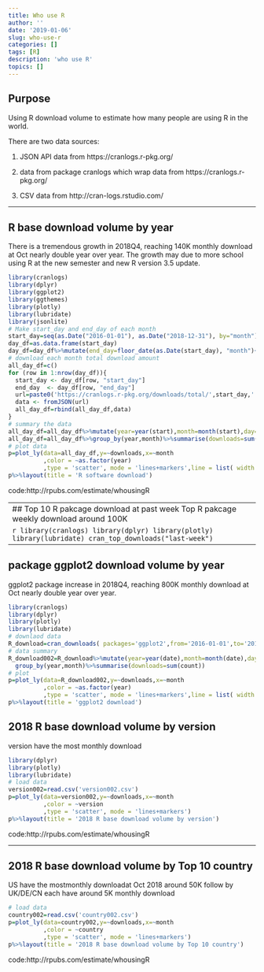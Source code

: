 ```yaml
---
title: Who use R
author: ''
date: '2019-01-06'
slug: who-use-r
categories: []
tags: [R]
description: 'who use R'
topics: []
---
```

## Purpose

Using R download volume to estimate how many people are using R in the world.

There are two data sources:

1. JSON API data from https://cranlogs.r-pkg.org/ 

2. data from package cranlogs which wrap data from https://cranlogs.r-pkg.org/ 

3. CSV data from http://cran-logs.rstudio.com/

-------------------------------------------------------------------------------

## R base download volume by year
There is a tremendous growth in 2018Q4, reaching 140K monthly download at Oct nearly double year over year. 
The growth may due to more school using R at the new semester and new R version 3.5 update.

```r
library(cranlogs)
library(dplyr)
library(ggplot2)
library(ggthemes)
library(plotly)
library(lubridate)
library(jsonlite)
# Make start_day and end_day of each month 
start_day=seq(as.Date("2016-01-01"), as.Date("2018-12-31"), by="month") 
day_df=as.data.frame(start_day)
day_df=day_df%>%mutate(end_day=floor_date(as.Date(start_day), "month")+ months(1)-1)
# download each month total download amount
all_day_df=c()
for (row in 1:nrow(day_df)){
  start_day <- day_df[row, "start_day"]
  end_day  <- day_df[row, "end_day"]
  url=paste0('https://cranlogs.r-pkg.org/downloads/total/',start_day,':',end_day,'/R')
  data <- fromJSON(url)
  all_day_df=rbind(all_day_df,data)
} 
# summary the data
all_day_df=all_day_df%>%mutate(year=year(start),month=month(start),day=day(start))
all_day_df=all_day_df%>%group_by(year,month)%>%summarise(downloads=sum(downloads))
# plot data 
p=plot_ly(data=all_day_df,y=~downloads,x=~month
          ,color = ~as.factor(year)
          ,type = 'scatter', mode = 'lines+markers',line = list( width = 4))
p%>%layout(title = 'R software download')
```
code:http://rpubs.com/estimate/whousingR

-------------------------------------------------------------------------------
## Top 10 R pakcage download at past week
Top R pakcage weekly download around 100K

```r
library(cranlogs)
library(dplyr)
library(plotly)
library(lubridate)
cran_top_downloads("last-week")
```

-------------------------------------------------------------------------------

## package ggplot2 download volume by year

ggplot2 package increase in 2018Q4, reaching 800K monthly download at Oct nearly double year over year. 

```r
library(cranlogs)
library(dplyr)
library(plotly)
library(lubridate)
# downlaod data
R_download=cran_downloads( packages='ggplot2',from='2016-01-01',to='2018-12-31')
# data summary
R_download002=R_download%>%mutate(year=year(date),month=month(date),day=day(date))%>%
  group_by(year,month)%>%summarise(downloads=sum(count))
# plot
p=plot_ly(data=R_download002,y=~downloads,x=~month
          ,color = ~as.factor(year)
          ,type = 'scatter', mode = 'lines+markers',line = list( width = 4))
p%>%layout(title = 'ggplot2 download')
```


## 2018 R base download volume by version

version  have the most  monthly download

```r
library(dplyr)
library(plotly)
library(lubridate)
# load data 
version002=read.csv('version002.csv')
p=plot_ly(data=version002,y=~downloads,x=~month    
          ,color = ~version
          ,type = 'scatter', mode = 'lines+markers')
p%>%layout(title = '2018 R base download volume by version')
```
code:http://rpubs.com/estimate/whousingR

-------------------------------------------------------------------------------

## 2018 R base download volume by Top 10 country

US have the mostmonthly downloadat Oct 2018 around 50K follow by UK/DE/CN each have around 5K monthly download
```r
# load data 
country002=read.csv('country002.csv')
p=plot_ly(data=country002,y=~downloads,x=~month    
          ,color = ~country
          ,type = 'scatter', mode = 'lines+markers')
p%>%layout(title = '2018 R base download volume by Top 10 country')
```
code:http://rpubs.com/estimate/whousingR

